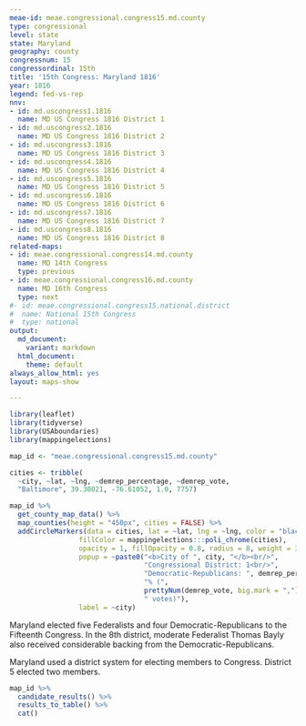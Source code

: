 ```yaml
---
meae-id: meae.congressional.congress15.md.county
type: congressional
level: state
state: Maryland
geography: county
congressnum: 15
congressordinal: 15th
title: '15th Congress: Maryland 1816'
year: 1816
legend: fed-vs-rep
nnv:
- id: md.uscongress1.1816
  name: MD US Congress 1816 District 1
- id: md.uscongress2.1816
  name: MD US Congress 1816 District 2
- id: md.uscongress3.1816
  name: MD US Congress 1816 District 3
- id: md.uscongress4.1816
  name: MD US Congress 1816 District 4
- id: md.uscongress5.1816
  name: MD US Congress 1816 District 5
- id: md.uscongress6.1816
  name: MD US Congress 1816 District 6
- id: md.uscongress7.1816
  name: MD US Congress 1816 District 7
- id: md.uscongress8.1816
  name: MD US Congress 1816 District 8
related-maps:
- id: meae.congressional.congress14.md.county
  name: MD 14th Congress
  type: previous
- id: meae.congressional.congress16.md.county
  name: MD 16th Congress
  type: next
#- id: meae.congressional.congress15.national.district
#  name: National 15th Congress
#  type: national
output:
  md_document:
    variant: markdown
  html_document:
    theme: default
always_allow_html: yes
layout: maps-show

---
```


```r
library(leaflet)
library(tidyverse)
library(USAboundaries)
library(mappingelections)

map_id <- "meae.congressional.congress15.md.county"

cities <- tribble(
  ~city, ~lat, ~lng, ~demrep_percentage, ~demrep_vote,
  "Baltimore", 39.30021, -76.61052, 1.0, 7757)
```

<div class="map">

```r
map_id %>%
  get_county_map_data() %>%
  map_counties(height = "450px", cities = FALSE) %>%
  addCircleMarkers(data = cities, lat = ~lat, lng = ~lng, color = "black",
                 fillColor = mappingelections:::poli_chrome(cities),
                 opacity = 1, fillOpacity = 0.8, radius = 8, weight = 3,
                 popup = ~paste0("<b>City of ", city, "</b><br/>",
                                 "Congressional District: 1<br/>",
                                 "Democratic-Republicans: ", demrep_percentage * 100,
                                 "% (", 
                                 prettyNum(demrep_vote, big.mark = ","),
                                 " votes)"),
                 label = ~city)
```

</div>

Maryland elected five Federalists and four Democratic-Republicans to the Fifteenth Congress. In the 8th district, moderate Federalist Thomas Bayly also received considerable backing from the Democratic-Republicans.

Maryland used a district system for electing members to Congress. District 5 elected two members.

<div class="results-table">

```r
map_id %>%
  candidate_results() %>%
  results_to_table() %>%
  cat()
```

</div>
